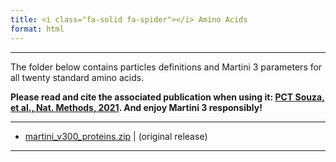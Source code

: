```yaml
---
title: <i class="fa-solid fa-spider"></i> Amino Acids
format: html
---
```


<hr>

The folder below contains particles definitions and Martini 3 parameters for all twenty standard amino acids. 

**Please read and cite the associated publication when using it: [PCT Souza, et al., Nat. Methods, 2021](https://www.nature.com/articles/s41592-021-01098-3#Sec13). And enjoy Martini 3 responsibly!**

<hr>

- [martini_v300_proteins.zip](https://martini-library.s3.us-east-2.amazonaws.com/ff_parameters/martini3/martini_v300_proteins.zip) | (original release)

<hr>